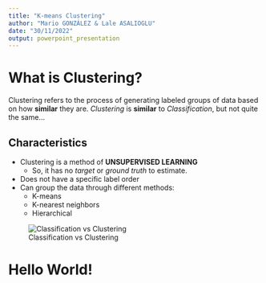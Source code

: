 ```yaml
---
title: "K-means Clustering"
author: "Mario GONZÁLEZ & Lale ASALIOGLU"
date: "30/11/2022"
output: powerpoint_presentation
---
```


# What is Clustering?
Clustering refers to the process of generating labeled groups of data based on how **similar** they are.
_Clustering_ is **similar** to _Classification_, but not quite the same...

## Characteristics

- Clustering is a method of **UNSUPERVISED LEARNING**
  - So, it has no _target_ or _ground truth_ to estimate.
- Does not have a specific label order
- Can group the data through different methods:
  - K-means
  - K-nearest neighbors
  - Hierarchical

![Classification vs Clustering](images/classification_clustering.png)

# Hello World!